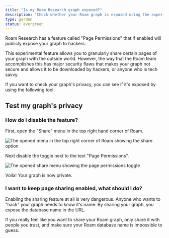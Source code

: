 ```yaml
---
title: "Is my Roam Research graph exposed?"
description: "Check whether your Roam graph is exposed using the experimental Page Permissions feature."
type: garden
status: evergreen
---
```



Roam Research has a feature called "Page Permissions" that if enabled will publicly expose your graph to hackers.

This experimental feature allows you to granularly share certain pages of your graph with the outside world.
However, the way that the Roam team accomplishes this has major security flaws that makes your graph not secure and allows it to be downloaded by hackers, or anyone who is tech savvy.

If you want to check your graph's privacy, you can see if it's exposed by using the following tool.

## Test my graph's privacy

<RoamTester />

### How do I disable the feature?

First, open the "Share" menu in the top right hand corner of Roam.

![The opened menu in the top right corner of Roam showing the share option](./roam-share-button.png)

Next disable the toggle next to the text "Page Permissions".

![The opened share menu showing the page permissions toggle](./roam-disable-sharing.png)

Voila! Your graph is now private.

### I want to keep page sharing enabled, what should I do?

Enabling the sharing feature at all is very dangerous.
Anyone who wants to "hack" your graph needs to know it's name.
By sharing your graph, you expose the database name in the URL.

If you really feel like you want to share your Roam graph, only share it with people you trust, and make sure your Roam database name is impossible to guess.
